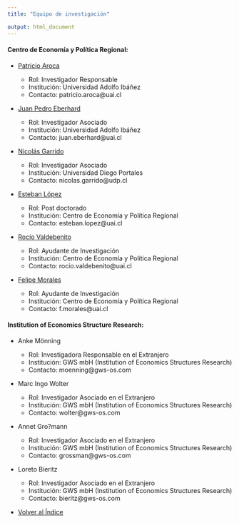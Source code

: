 ```yaml
---
title: "Equipo de investigación"

output: html_document
---
```







#### Centro de Economía y Política Regional:

- <a href="aroca.html"> Patricio Aroca </a>

    + Rol: Investigador Responsable
    + Institución: Universidad Adolfo Ibáñez
    + Contacto: patricio.aroca@uai.cl


- <a href="eberhard.html"> Juan Pedro Eberhard </a>

    + Rol: Investigador Asociado
    + Institución: Universidad Adolfo Ibáñez
    + Contacto: juan.eberhard@uai.cl

- <a href="garrido.html"> Nicolás Garrido </a>

    + Rol: Investigador Asociado
    + Institución: Universidad Diego Portales
    + Contacto: nicolas.garrido@udp.cl
  
- <a href="lopez.html"> Esteban López </a>

    + Rol: Post doctorado
    + Institución: Centro de Economía y Política Regional
    + Contacto: esteban.lopez@uai.cl
  
- <a href="valdebenito.html"> Rocío Valdebenito </a>

    + Rol: Ayudante de Investigación
    + Institución: Centro de Economía y Política Regional
    + Contacto: rocio.valdebenito@uai.cl

- <a href="morales.html"> Felipe Morales </a>

    + Rol: Ayudante de Investigación
    + Institución: Centro de Economía y Política Regional
    + Contacto: f.morales@uai.cl
    
#### Institution of Economics Structure Research:

- Anke Mönning

    + Rol: Investigadora Responsable en el Extranjero
    + Institución: GWS mbH (Institution of Economics Structures Research)
    + Contacto: moenning@gws-os.com
  
- Marc Ingo Wolter

    + Rol: Investigador Asociado en el Extranjero
    + Institución: GWS mbH (Institution of Economics Structures Research)
    + Contacto: wolter@gws-os.com
  
- Annet Gro?mann

    + Rol: Investigador Asociado en el Extranjero
    + Institución: GWS mbH (Institution of Economics Structures Research)
    + Contacto: grossman@gws-os.com

- Loreto Bieritz

    + Rol: Investigador Asociado en el Extranjero
    + Institución: GWS mbH (Institution of Economics Structures Research)
    + Contacto:  bieritz@gws-os.com


- <a href="index.html"> Volver al Índice </a>